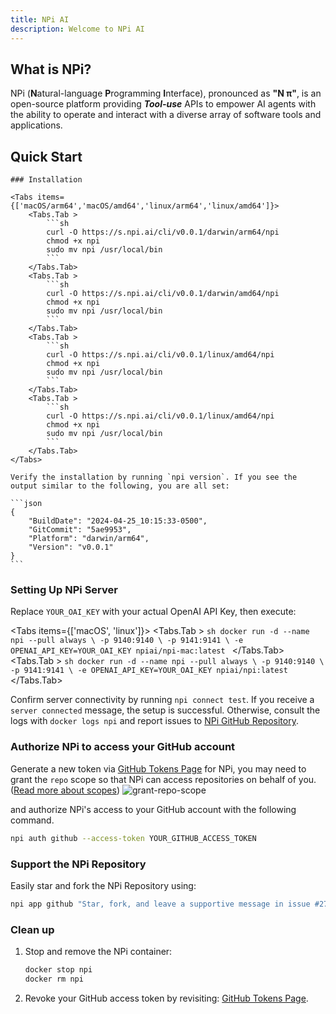 ```yaml
---
title: NPi AI
description: Welcome to NPi AI
---
```



## What is NPi?

NPi (**N**atural-language **P**rogramming **I**nterface), pronounced as **"N π"**, is an open-source platform providing **_Tool-use_** APIs to empower AI agents with the ability to operate and interact with a diverse array of software tools and applications.

## Quick Start

<Steps>

    ### Installation

    <Tabs items={['macOS/arm64','macOS/amd64','linux/arm64','linux/amd64']}>
        <Tabs.Tab >
            ```sh
            curl -O https://s.npi.ai/cli/v0.0.1/darwin/arm64/npi
            chmod +x npi
            sudo mv npi /usr/local/bin
            ```
        </Tabs.Tab>
        <Tabs.Tab >
            ```sh
            curl -O https://s.npi.ai/cli/v0.0.1/darwin/amd64/npi
            chmod +x npi
            sudo mv npi /usr/local/bin
            ```
        </Tabs.Tab>
        <Tabs.Tab >
            ```sh
            curl -O https://s.npi.ai/cli/v0.0.1/linux/amd64/npi
            chmod +x npi
            sudo mv npi /usr/local/bin
            ```
        </Tabs.Tab>
        <Tabs.Tab >
            ```sh
            curl -O https://s.npi.ai/cli/v0.0.1/linux/amd64/npi
            chmod +x npi
            sudo mv npi /usr/local/bin
            ```
        </Tabs.Tab>
    </Tabs>

    Verify the installation by running `npi version`. If you see the output similar to the following, you are all set:

    ```json
    {
        "BuildDate": "2024-04-25_10:15:33-0500",
        "GitCommit": "5ae9953",
        "Platform": "darwin/arm64",
        "Version": "v0.0.1"
    }
    ```

### Setting Up NPi Server

Replace `YOUR_OAI_KEY` with your actual OpenAI API Key, then execute:

<Tabs items={['macOS', 'linux']}>
    <Tabs.Tab >
        ```sh
        docker run -d --name npi --pull always \
        -p 9140:9140 \
        -p 9141:9141 \
        -e OPENAI_API_KEY=YOUR_OAI_KEY npiai/npi-mac:latest
        ```
    </Tabs.Tab>
    <Tabs.Tab >
        ```sh
            docker run -d --name npi --pull always \
            -p 9140:9140 \
            -p 9141:9141 \
            -e OPENAI_API_KEY=YOUR_OAI_KEY npiai/npi:latest
        ```
    </Tabs.Tab>
</Tabs>


Confirm server connectivity by running `npi connect test`. If you receive a `server connected` message, the setup is successful. Otherwise, consult the logs with `docker logs npi` and report issues to [NPi GitHub Repository](https://github.com/npi-ai/npi/issues/new).

### Authorize NPi to access your GitHub account

Generate a new token via [GitHub Tokens Page](https://github.com/settings/tokens) for NPi, you may need to grant the `repo` scope so that NPi can access repositories on behalf of you. ([Read more about scopes](https://docs.github.com/en/apps/oauth-apps/building-oauth-apps/scopes-for-oauth-apps))
![grant-repo-scope](../assets/github-token-grant-repo.png)

and authorize NPi's access to your GitHub account with the following command.

```sh
npi auth github --access-token YOUR_GITHUB_ACCESS_TOKEN
```

### Support the NPi Repository

Easily star and fork the NPi Repository using:

```sh
npi app github "Star, fork, and leave a supportive message in issue #27 of npi-ai/npi"
```

### Clean up
1. Stop and remove the NPi container:
    ```sh
    docker stop npi
    docker rm npi
    ```
2. Revoke your GitHub access token by revisiting: [GitHub Tokens Page](https://github.com/settings/tokens).


</Steps>
